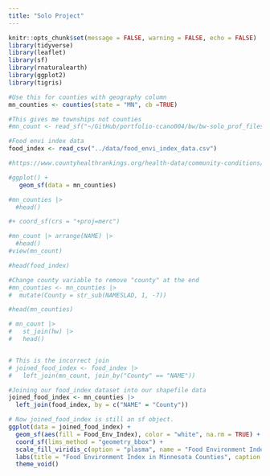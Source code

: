 ```yaml
---
title: "Solo Project"
---
```


```r
knitr::opts_chunk$set(message = FALSE, warning = FALSE, echo = FALSE)
library(tidyverse)
library(leaflet)
library(sf)
library(rnaturalearth)
library(ggplot2)
library(tigris)

#Use this for counties with geography column
mn_counties <- counties(state = "MN", cb =TRUE)

#This gives me townships not counties
#mn_count <- read_sf("~/GitHub/portfolio-ccano004/bw/bw-solo_prof_files/tl_2016_27_cousub.shp")

#Food envi index data
food_index <- read_csv("../data/food_envi_index_data.csv")

#https://www.countyhealthrankings.org/health-data/community-conditions/health-infrastructure/health-promotion-and-harm-reduction/food-environment-index?year=2025&state=27&tab=1

```

```r
#ggplot() +
   geom_sf(data = mn_counties) 

#mn_counties |>
  #head()

#+ coord_sf(crs = "+proj=merc")

#mn_count |> arrange(NAME) |>
  #head()
#view(mn_count)

#head(food_index)

#Change county variable to remove "county" at the end
#mn_counties <- mn_counties |>
#  mutate(County = str_sub(NAMESLAD, 1, -7)) 

#head(mn_counties)

```


```r
# mn_count |>
#   st_join(hw) |>
#   head()


# This is the incorrect join
# joined_food_index <- food_index |>
#   left_join(mn_count, join_by("County" == "NAME"))

#Joining our food_index dataset into our shapefile data
joined_food_index <- mn_counties |>
  left_join(food_index, by = c("NAME" = "County"))

```





```r

# Now joined_food_index is still an sf object.
ggplot(data = joined_food_index) +
  geom_sf(aes(fill = Food_Env_Index), color = "white", na.rm = TRUE) +
  coord_sf(lims_method = "geometry_bbox") +
  scale_fill_viridis_c(option = "plasma", name = "Food Environment Index") +
  labs(title = "Food Environment Index in Minnesota Counties", caption = "Data from: County Health Rankings at the University of Wisconsin." ) +
  theme_void()

```


